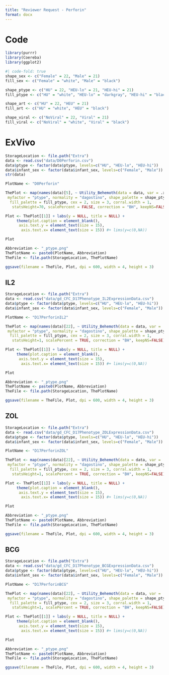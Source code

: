 ```yaml
---
title: "Reviewer Request - Perforin"
format: docx
---
```


# Code

```r
library(purrr)
library(Coereba)
library(ggplot2)
```

```r
#| code-fold: true
shape_sex <- c("Female" = 22, "Male" = 21)
fill_sex <- c("Female" = "white", "Male" = "black")

shape_ptype <- c("HU" = 22, "HEU-lo" = 21, "HEU-hi" = 21)
fill_ptype <- c("HU" = "white", "HEU-lo" = "darkgray", "HEU-hi" = "black")

shape_art <- c("HU" = 22, "HEU" = 21)
fill_art <- c("HU" = "white", "HEU" = "black")

shape_viral <- c("NoViral" = 22, "Viral" = 21)
fill_viral <- c("NoViral" = "white", "Viral" = "black")
```

# ExVivo

```r
StorageLocation <- file.path("Extra")
data <- read.csv("data/D0Perforin.csv")
data$ptype <- factor(data$ptype, levels=c("HU", "HEU-lo", "HEU-hi"))
data$infant_sex <- factor(data$infant_sex, levels=c("Female", "Male"))
str(data)

PlotName <- "D0Perforin"

ThePlot <- map(names(data)[5], ~ Utility_Behemoth(data = data, var = .x,
 myfactor = "ptype", normality = "dagostino", shape_palette = shape_ptype,
  fill_palette = fill_ptype, cex = 2, size = 3, corral.width = 1,
   statsHeight=70, scalePercent = FALSE, correction = "BH", keepNS=FALSE))

Plot <- ThePlot[[1]] + labs(y = NULL, title = NULL) +
     theme(plot.caption = element_blank(),
      axis.text.y = element_text(size = 15),
       axis.text.x= element_text(size = 15)) #+ lims(y=c(0,NA))

Plot

Abbreviation <- "_ptype.png"
ThePlotName <- paste0(PlotName, Abbreviation)
TheFile <- file.path(StorageLocation, ThePlotName)

ggsave(filename = TheFile, Plot, dpi = 600, width = 4, height = 3)
```



## IL2

```r
StorageLocation <- file.path("Extra")
data <- read.csv("data/gd_CFC_D17Phenotype_IL2ExpressionData.csv")
data$ptype <- factor(data$ptype, levels=c("HU", "HEU-lo", "HEU-hi"))
data$infant_sex <- factor(data$infant_sex, levels=c("Female", "Male"))

PlotName <- "D17PerforinIL2"

ThePlot <- map(names(data)[22], ~ Utility_Behemoth(data = data, var = .x,
 myfactor = "ptype", normality = "dagostino", shape_palette = shape_ptype,
  fill_palette = fill_ptype, cex = 2, size = 3, corral.width = 1,
   statsHeight=1, scalePercent = TRUE, correction = "BH", keepNS=FALSE))

Plot <- ThePlot[[1]] + labs(y = NULL, title = NULL) +
     theme(plot.caption = element_blank(),
      axis.text.y = element_text(size = 15),
       axis.text.x= element_text(size = 15)) #+ lims(y=c(0,NA))

Plot

Abbreviation <- "_ptype.png"
ThePlotName <- paste0(PlotName, Abbreviation)
TheFile <- file.path(StorageLocation, ThePlotName)

ggsave(filename = TheFile, Plot, dpi = 600, width = 4, height = 3)
```

## ZOL

```r
StorageLocation <- file.path("Extra")
data <- read.csv("data/gd_CFC_D17Phenotype_ZOLExpressionData.csv")
data$ptype <- factor(data$ptype, levels=c("HU", "HEU-lo", "HEU-hi"))
data$infant_sex <- factor(data$infant_sex, levels=c("Female", "Male"))

PlotName <- "D17PerforinZOL"

ThePlot <- map(names(data)[22], ~ Utility_Behemoth(data = data, var = .x,
 myfactor = "ptype", normality = "dagostino", shape_palette = shape_ptype,
  fill_palette = fill_ptype, cex = 2, size = 3, corral.width = 1,
   statsHeight=1, scalePercent = TRUE, correction = "BH", keepNS=FALSE))

Plot <- ThePlot[[1]] + labs(y = NULL, title = NULL) +
     theme(plot.caption = element_blank(),
      axis.text.y = element_text(size = 15),
       axis.text.x= element_text(size = 15)) #+ lims(y=c(0,NA))

Plot

Abbreviation <- "_ptype.png"
ThePlotName <- paste0(PlotName, Abbreviation)
TheFile <- file.path(StorageLocation, ThePlotName)

ggsave(filename = TheFile, Plot, dpi = 600, width = 4, height = 3)
```

## BCG

```r
StorageLocation <- file.path("Extra")
data <- read.csv("data/gd_CFC_D17Phenotype_BCGExpressionData.csv")
data$ptype <- factor(data$ptype, levels=c("HU", "HEU-lo", "HEU-hi"))
data$infant_sex <- factor(data$infant_sex, levels=c("Female", "Male"))

PlotName <- "D17PerforinBCG"

ThePlot <- map(names(data)[22], ~ Utility_Behemoth(data = data, var = .x,
 myfactor = "ptype", normality = "dagostino", shape_palette = shape_ptype,
  fill_palette = fill_ptype, cex = 2, size = 3, corral.width = 1,
   statsHeight=1, scalePercent = TRUE, correction = "BH", keepNS=FALSE))

Plot <- ThePlot[[1]] + labs(y = NULL, title = NULL) +
     theme(plot.caption = element_blank(),
      axis.text.y = element_text(size = 15),
       axis.text.x= element_text(size = 15)) #+ lims(y=c(0,NA))

Plot

Abbreviation <- "_ptype.png"
ThePlotName <- paste0(PlotName, Abbreviation)
TheFile <- file.path(StorageLocation, ThePlotName)

ggsave(filename = TheFile, Plot, dpi = 600, width = 4, height = 3)
```